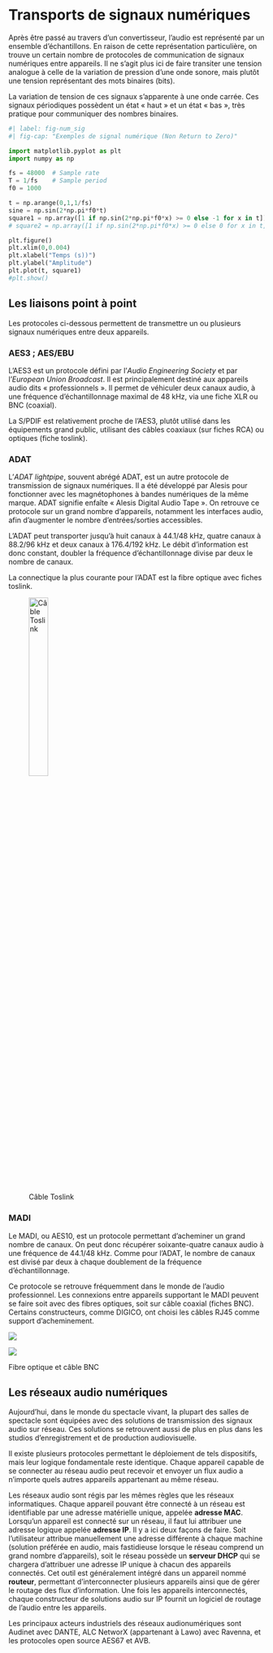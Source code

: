 # Transports de signaux numériques

Après être passé au travers d’un convertisseur, l’audio est représenté par un ensemble d’échantillons. En raison de cette représentation particulière, on trouve un certain nombre de protocoles de communication de signaux numériques entre appareils. Il ne s’agit plus ici de faire transiter une tension analogue à celle de la variation de pression d’une onde sonore, mais plutôt une tension représentant des mots binaires (bits).

La variation de tension de ces signaux s’apparente à une onde carrée. Ces signaux périodiques possèdent un état « haut » et un état « bas », très pratique pour communiquer des nombres binaires.

```python

#| label: fig-num_sig
#| fig-cap: "Exemples de signal numérique (Non Return to Zero)"

import matplotlib.pyplot as plt
import numpy as np

fs = 48000  # Sample rate
T = 1/fs    # Sample period
f0 = 1000

t = np.arange(0,1,1/fs)
sine = np.sin(2*np.pi*f0*t)
square1 = np.array([1 if np.sin(2*np.pi*f0*x) >= 0 else -1 for x in t])
# square2 = np.array([1 if np.sin(2*np.pi*f0*x) >= 0 else 0 for x in t])

plt.figure()
plt.xlim(0,0.004)
plt.xlabel("Temps (s))")
plt.ylabel("Amplitude")
plt.plot(t, square1)
#plt.show()
```

## Les liaisons point à point

Les protocoles ci-dessous permettent de transmettre un ou plusieurs signaux numériques entre deux appareils.

### AES3 ; AES/EBU

L’AES3 est un protocole défini par l’*Audio Engineering Society* et par l’*European Union Broadcast*. Il est principalement destiné aux appareils audio dits « professionnels ». Il permet de véhiculer deux canaux audio, à une fréquence d’échantillonnage maximal de 48 kHz, via une fiche XLR ou BNC (coaxial).

La S/PDIF est relativement proche de l’AES3, plutôt utilisé dans les équipements grand public, utilisant des câbles coaxiaux (sur fiches RCA) ou optiques (fiche toslink).

### ADAT

L’*ADAT lightpipe*, souvent abrégé ADAT, est un autre protocole de transmission de signaux numériques. Il a été développé par Alesis pour fonctionner avec les magnétophones à bandes numériques de la même marque. ADAT signifie enfaîte « Alesis Digital Audio Tape ». On retrouve ce protocole sur un grand nombre d’appareils, notamment les interfaces audio, afin d’augmenter le nombre d’entrées/sorties accessibles.

L’ADAT peut transporter jusqu’à huit canaux à 44.1/48 kHz, quatre canaux à 88.2/96 kHz et deux canaux à 176.4/192 kHz. Le débit d’information est donc constant, doubler la fréquence d’échantillonnage divise par deux le nombre de canaux.

La connectique la plus courante pour l’ADAT est la fibre optique avec fiches toslink.

![Câble Toslink](../_resources/bitmap/plug/toslink.jpg){#fig-toslink width=30%}

### MADI

Le MADI, ou AES10, est un protocole permettant d’acheminer un grand nombre de canaux. On peut donc récupérer soixante-quatre canaux audio à une fréquence de 44.1/48 kHz. Comme pour l’ADAT, le nombre de canaux est divisé par deux à chaque doublement de la fréquence d’échantillonnage.

Ce protocole se retrouve fréquemment dans le monde de l’audio professionnel. Les connexions entre appareils supportant le MADI peuvent se faire soit avec des fibres optiques, soit sur câble coaxial (fiches BNC). Certains constructeurs, comme DIGICO, ont choisi les câbles RJ45 comme support d’acheminement.

:::{layout-ncol=2}

![](../_resources/bitmap/plug/fibre.jpg){#fig-fibre}

![](../_resources/bitmap/plug/bnc.jpg){#fig-bnc}

Fibre optique et câble BNC

:::

## Les réseaux audio numériques

Aujourd’hui, dans le monde du spectacle vivant, la plupart des salles de spectacle sont équipées avec des solutions de transmission des signaux audio sur réseau. Ces solutions se retrouvent aussi de plus en plus dans les studios d’enregistrement et de production audiovisuelle.

Il existe plusieurs protocoles permettant le déploiement de tels dispositifs, mais leur logique fondamentale reste identique. Chaque appareil capable de se connecter au réseau audio peut recevoir et envoyer un flux audio a n’importe quels autres appareils appartenant au même réseau.

Les réseaux audio sont régis par les mêmes règles que les réseaux informatiques. Chaque appareil pouvant être connecté à un réseau est identifiable par une adresse matérielle unique, appelée **adresse MAC**. Lorsqu’un appareil est connecté sur un réseau, il faut lui attribuer une adresse logique appelée **adresse IP**. Il y a ici deux façons de faire. Soit l’utilisateur attribue manuellement une adresse différente à chaque machine (solution préférée en audio, mais fastidieuse lorsque le réseau comprend un grand nombre d’appareils), soit le réseau possède un **serveur DHCP** qui se chargera d’attribuer une adresse IP unique à chacun des appareils connectés. Cet outil est généralement intégré dans un appareil nommé **routeur**, permettant d’interconnecter plusieurs appareils ainsi que de gérer le routage des flux d’information. Une fois les appareils interconnectés, chaque constructeur de solutions audio sur IP fournit un logiciel de routage de l’audio entre les appareils.

Les principaux acteurs industriels des réseaux audionumériques sont Audinet avec DANTE, ALC NetworX (appartenant à Lawo) avec Ravenna, et les protocoles open source AES67 et AVB.